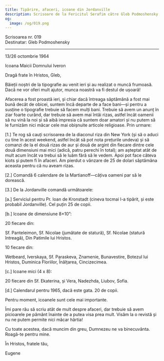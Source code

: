 ```yaml
---
title: Tipărire, afaceri, icoane din Jordanville
description: Scrisoare de la Fericitul Serafim către Gleb Podmoshensky.
og:
  image: /og/019.png
---
```


<div style={{textAlign:'right', fontFamily:'monospace'}}>Scrisoarea nr. 019</div>
<div style={{textAlign:'left', fontFamily:'monospace'}}>Destinatar: Gleb Podmoshensky</div>

---

13/26 octombrie 1964

Icoana Maicii Domnului Iveron

Dragă frate în Hristos, Gleb,

Băieții noștri de la tipografie au venit ieri și au realizat o muncă frumoasă. Dacă ne vor oferi mult ajutor, munca noastră va fi destul de ușoară!

Afacerea a fost proastă ieri, și chiar dacă întreaga săptămână a fost mai bună decât de obicei, suntem încă departe de a face bani—și pentru a susține o tipografie trebuie să facem mulți bani. Trebuie să avem un anunț în ziar foarte curând, dar trebuie să avem mai întâi rizas, astfel încât oamenii să nu vină la noi și să aibă impresia că suntem doar amatori și nu putem să le furnizăm nici măcar cele mai obișnuite articole religioase. Prin urmare:

[1.] Te rog să cauți scrisoarea de la diaconul riza din New York (și să o aduci cu tine în acest weekend, astfel încât să pot nota prețurile undeva) și să comanzi de la el două rizas de aur și două de argint din fiecare dintre cele două dimensiuni mai mici (adică, patru perechi în total); am așteptat atât de mult acum încât va trebui să le luăm fără să le vedem. Apoi pot face câteva kiots și putem fi în afaceri. Am pierdut o vânzare de 25 de dolari săptămâna aceasta pentru că nu aveam rizas.

[2.] Comandă 6 calendare de la Martianoff—câțiva oameni par să le dorească.

[3.] De la Jordanville comandă următoarele:

[a.] Serviciul pentru Pr. Ioan de Kronstadt (cineva tocmai l-a tipărit, și este probabil Jordanville). Cel puțin 25 de copii.

[b.] Icoane de dimensiune 8×10”:

20 fiecare din:

Sf. Panteleimon, Sf. Nicolae (jumătate de statură), Sf. Nicolae (statură întreagă), Din Patimile lui Hristos.

10 fiecare din:

Wetbeard, Iverskaya, Sf. Paraskeva, Znamenie, Bunavestire, Botezul lui Hristos, Duminica Floriilor, Înălțarea, Cincizecimea.

[c.] Icoane mici (4 x 8):

20 fiecare din Sf. Ekaterina, și Vera, Nadezhda, Liubov, Sofia.

[d.] Calendarul pentru 1965, dacă este gata. 20 de copii.

Pentru moment, icoanele sunt cele mai importante.

Îmi pare rău să scriu atât de mult despre afaceri, dar trebuie să avem picioarele pe pământ înainte de a putea visa prea mult. Visăm la o revistă și nu ne putem permite nici măcar hârtia!

Cu toate acestea, dacă muncim din greu, Dumnezeu ne va binecuvânta. Roagă-te pentru mine.

În Hristos, fratele tău,

Eugene